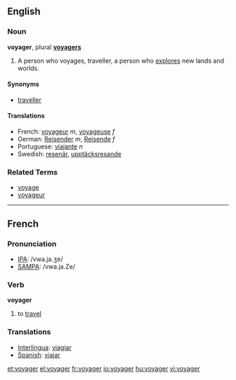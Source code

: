 ==English==
===Noun===
'''voyager''', plural '''[[voyagers]]'''

# A person who voyages, traveller, a person who [[explore]]s new lands and worlds.

====Synonyms====
*[[traveller]]

====Translations====
*French: [[voyageur]] ''m'', [[voyageuse]] ''f''
*German: [[Reisender]] ''m'', [[Reisende]] ''f''
*Portuguese: [[viajante]] ''n''
*Swedish: [[resenär]], [[upptäcksresande]]

===Related Terms===
*[[voyage]]
*[[voyageur]]

----

==French==

===Pronunciation===
*[[w:IPA|IPA]]: /vwa.ja.ʒe/
*[[w:SAMPA|SAMPA]]: /vwa.ja.Ze/

===Verb===
'''voyager'''

# to [[travel]]

===Translations===

*[[Interlingua]]: [[viagiar]]
*[[Spanish]]: [[viajar]]

[[et:voyager]]
[[el:voyager]]
[[fr:voyager]]
[[io:voyager]]
[[hu:voyager]]
[[vi:voyager]]